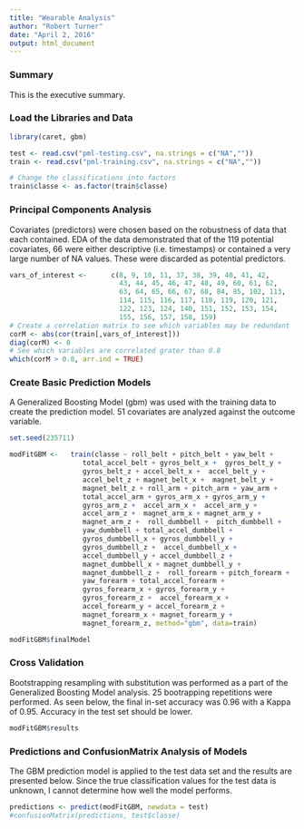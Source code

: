 ```yaml
---
title: "Wearable Analysis"
author: "Robert Turner"
date: "April 2, 2016"
output: html_document
---
```


### Summary
This is the executive summary.

### Load the Libraries and Data
```r
library(caret, gbm)

test <- read.csv("pml-testing.csv", na.strings = c("NA",""))
train <- read.csv("pml-training.csv", na.strings = c("NA",""))

# Change the classifications into factors
train$classe <- as.factor(train$classe)

```

### Principal Components Analysis
Covariates (predictors) were chosen based on the robustness of data that each contained. EDA of the data demonstrated that of the 119 potential covariates, 66 were either descriptive (i.e. timestamps) or contained a very large number of NA values. These were discarded as potential predictors.
```r
vars_of_interest <-      c(8, 9, 10, 11, 37, 38, 39, 40, 41, 42,
                           43, 44, 45, 46, 47, 48, 49, 60, 61, 62,
                           63, 64, 65, 66, 67, 68, 84, 85, 102, 113,
                           114, 115, 116, 117, 118, 119, 120, 121,
                           122, 123, 124, 140, 151, 152, 153, 154,
                           155, 156, 157, 158, 159)
# Create a correlation matrix to see which variables may be redundant
corM <- abs(cor(train[,vars_of_interest]))
diag(corM) <- 0
# See which variables are correlated grater than 0.8
which(corM > 0.8, arr.ind = TRUE)
```


### Create Basic Prediction Models
A Generalized Boosting Model (gbm) was used with the training data to create the prediction model. 51 covariates are analyzed against the outcome variable.
```r
set.seed(235711)

modFitGBM <-   train(classe ~ roll_belt + pitch_belt + yaw_belt +
                  total_accel_belt + gyros_belt_x +  gyros_belt_y + 
                  gyros_belt_z + accel_belt_x +  accel_belt_y +
                  accel_belt_z + magnet_belt_x +  magnet_belt_y +
                  magnet_belt_z + roll_arm + pitch_arm + yaw_arm +
                  total_accel_arm + gyros_arm_x + gyros_arm_y +
                  gyros_arm_z +  accel_arm_x +  accel_arm_y +
                  accel_arm_z +  magnet_arm_x + magnet_arm_y +
                  magnet_arm_z +  roll_dumbbell +  pitch_dumbbell +
                  yaw_dumbbell + total_accel_dumbbell + 
                  gyros_dumbbell_x + gyros_dumbbell_y +
                  gyros_dumbbell_z +  accel_dumbbell_x +
                  accel_dumbbell_y + accel_dumbbell_z +
                  magnet_dumbbell_x + magnet_dumbbell_y + 
                  magnet_dumbbell_z +  roll_forearm + pitch_forearm +
                  yaw_forearm + total_accel_forearm + 
                  gyros_forearm_x + gyros_forearm_y + 
                  gyros_forearm_z +  accel_forearm_x + 
                  accel_forearm_y + accel_forearm_z + 
                  magnet_forearm_x + magnet_forearm_y + 
                  magnet_forearm_z, method="gbm", data=train)

modFitGBM$finalModel
```

### Cross Validation
Bootstrapping resampling with substitution was performed as a part of the Generalized Boosting Model analysis. 25 bootrapping repetitions were performed. As seen below, the final in-set accuracy was 0.96 with a Kappa of 0.95. Accuracy in the test set should be lower.
```r
modFitGBM$results
```


### Predictions and ConfusionMatrix Analysis of Models
The GBM prediction model is applied to the test data set and the results are presented below. Since the true classification values for the test data is unknown, I cannot determine how well the model performs.
```r
predictions <- predict(modFitGBM, newdata = test)
#confusionMatrix(predictions, test$classe)

```

